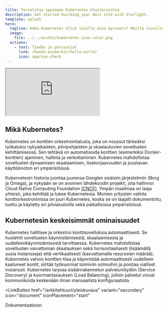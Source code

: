 ```yaml
---
title: Tervetuloa oppimaan Kubernetes klusterointia
description: Get started building your docs site with Starlight.
template: splash
hero:
  tagline: Onko Kubernetes ollut sinulle aina mysteeri? Näiltä sivuilta löydät avun!
  image:
    file: ../../assets/kubernetes-icon-color.png
  actions:
    - text: Tiedän jo perusasiat
      link: /koodi-esimerkit/hello-world/
      icon: approve-check
---
```


<div class="video-container">
  <iframe 
    src="https://www.youtube.com/embed/cC46cg5FFAM?si=d0hNFiDkVXXMLmbK"
    title="YouTube video player"
    allowfullscreen>
  </iframe>
</div>

## Mikä Kubernetes?


Kubernetes on konttien orkestrointialusta, joka on noussut tärkeäksi työkaluksi nykyaikaisten, 
pilvipohjaisten ja skaalautuvien sovellusten kehittämisessä. Sen tehtävä on automatisoida konttien
(esimerkiksi Docker-konttien) ajaminen, hallinta ja verkottaminen. Kubernetes mahdollistaa sovellusten 
dynaamisen skaalaamisen, itsekorjaavuuden ja joustavan käyttöönoton eri ympäristöissä.

Kubernetesin historia juontaa juurensa Googlen sisäisiin järjestelmiin (Borg ja Omega), ja nykyään 
se on avoimen lähdekoodin projekti, jota hallinnoi Cloud Native Computing Foundation [(CNCF)](https://www.cncf.io/). Ympäri 
maailmaa on laaja yhteisö, joka kehittää ja tukee Kubernetesia. Monien yritysten valinta 
konttiorkestroinnissa on juuri Kubernetes, koska se on laajalti dokumentoitu, tuettu ja käytetty 
eri pilvialustoilla sekä paikallisissa ympäristöissä.

## Kubernetesin keskeisimmät ominaisuudet


<CardGrid>
	<Card title="Orkestrointi ja automaatio" icon="open-book">
		Kubernetes hallitsee ja orkestroi konttisovelluksia automaattisesti. 
		Se huolehtii sovellusten käynnistämisestä, skaalaamisesta ja 
		uudelleenkäynnistämisestä tarvittaessa.
	</Card>
	<Card title="Skaalautuvuus" icon="rocket">
		Kubernetes mahdollistaa sovellusten vaivattoman skaalauksen sekä 
		horisontaalisesti (lisäämällä uusia instansseja) että vertikaalisesti
		(kasvattamalla resurssien määrää).
	</Card>
	<Card title="Itseparannus (self-healing)" icon="heart">
		Kubernetes valvoo konttien tilaa ja käynnistää automaattisesti 
		uudelleen kaatuneet kontit, siirtää työkuormat toimiviin solmuihin ja 
		poistaa vialliset instanssit.
	</Card>
	<Card title="Palvelun löytäminen ja kuormantasaus" icon="magnifier">
		Kubernetes tarjoaa sisäänrakennetun palvelunlöydön (Service Discovery) 
		ja kuormantasauksen (Load Balancing), jolloin palvelut voivat 
		kommunikoida keskenään ilman manuaalista konfiguraatiota.
	</Card>
</CardGrid>


<LinkButton
  href="/arkkitehtuuri/yleiskuvaus"
  variant="secondary"
  icon="document"
  iconPlacement="start"
>
  Dokumentaatioon
</LinkButton>